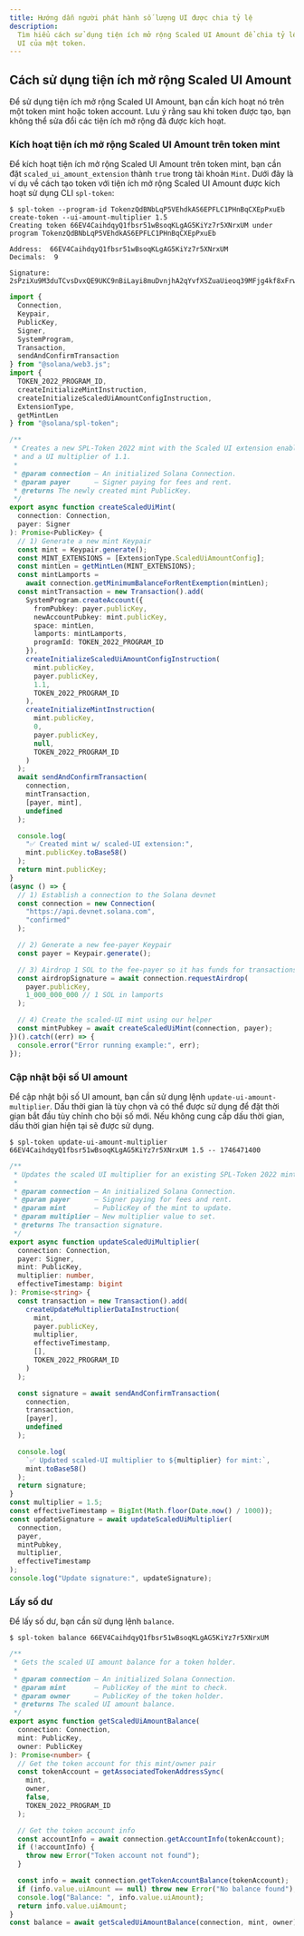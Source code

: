```yaml
---
title: Hướng dẫn người phát hành số lượng UI được chia tỷ lệ
description:
  Tìm hiểu cách sử dụng tiện ích mở rộng Scaled UI Amount để chia tỷ lệ số lượng
  UI của một token.
---
```


## Cách sử dụng tiện ích mở rộng Scaled UI Amount

Để sử dụng tiện ích mở rộng Scaled UI Amount, bạn cần kích hoạt nó trên một
token mint hoặc token account. Lưu ý rằng sau khi token được tạo, bạn không thể
sửa đổi các tiện ích mở rộng đã được kích hoạt.

### Kích hoạt tiện ích mở rộng Scaled UI Amount trên token mint

Để kích hoạt tiện ích mở rộng Scaled UI Amount trên token mint, bạn cần đặt
`scaled_ui_amount_extension` thành `true` trong tài khoản `Mint`. Dưới đây là ví
dụ về cách tạo token với tiện ích mở rộng Scaled UI Amount được kích hoạt sử
dụng CLI `spl-token`:

<CodeTabs>

```terminal !! title="create-token.sh"
$ spl-token --program-id TokenzQdBNbLqP5VEhdkAS6EPFLC1PHnBqCXEpPxuEb create-token --ui-amount-multiplier 1.5
Creating token 66EV4CaihdqyQ1fbsr51wBsoqKLgAG5KiYz7r5XNrxUM under program TokenzQdBNbLqP5VEhdkAS6EPFLC1PHnBqCXEpPxuEb

Address:  66EV4CaihdqyQ1fbsr51wBsoqKLgAG5KiYz7r5XNrxUM
Decimals:  9

Signature: 2sPziXu9M3duTCvsDvxQE9UKC9nBiLayi8muDvnjhA2qYvfXSZuaUieoq39MFjg4kf8xFrw6crmYSkPyV59dvudF
```

```ts !! title="create-token.ts"
import {
  Connection,
  Keypair,
  PublicKey,
  Signer,
  SystemProgram,
  Transaction,
  sendAndConfirmTransaction
} from "@solana/web3.js";
import {
  TOKEN_2022_PROGRAM_ID,
  createInitializeMintInstruction,
  createInitializeScaledUiAmountConfigInstruction,
  ExtensionType,
  getMintLen
} from "@solana/spl-token";

/**
 * Creates a new SPL-Token 2022 mint with the Scaled UI extension enabled
 * and a UI multiplier of 1.1.
 *
 * @param connection – An initialized Solana Connection.
 * @param payer      – Signer paying for fees and rent.
 * @returns The newly created mint PublicKey.
 */
export async function createScaledUiMint(
  connection: Connection,
  payer: Signer
): Promise<PublicKey> {
  // 1) Generate a new mint Keypair
  const mint = Keypair.generate();
  const MINT_EXTENSIONS = [ExtensionType.ScaledUiAmountConfig];
  const mintLen = getMintLen(MINT_EXTENSIONS);
  const mintLamports =
    await connection.getMinimumBalanceForRentExemption(mintLen);
  const mintTransaction = new Transaction().add(
    SystemProgram.createAccount({
      fromPubkey: payer.publicKey,
      newAccountPubkey: mint.publicKey,
      space: mintLen,
      lamports: mintLamports,
      programId: TOKEN_2022_PROGRAM_ID
    }),
    createInitializeScaledUiAmountConfigInstruction(
      mint.publicKey,
      payer.publicKey,
      1.1,
      TOKEN_2022_PROGRAM_ID
    ),
    createInitializeMintInstruction(
      mint.publicKey,
      0,
      payer.publicKey,
      null,
      TOKEN_2022_PROGRAM_ID
    )
  );
  await sendAndConfirmTransaction(
    connection,
    mintTransaction,
    [payer, mint],
    undefined
  );

  console.log(
    "✅ Created mint w/ scaled-UI extension:",
    mint.publicKey.toBase58()
  );
  return mint.publicKey;
}
(async () => {
  // 1) Establish a connection to the Solana devnet
  const connection = new Connection(
    "https://api.devnet.solana.com",
    "confirmed"
  );

  // 2) Generate a new fee-payer Keypair
  const payer = Keypair.generate();

  // 3) Airdrop 1 SOL to the fee-payer so it has funds for transactions
  const airdropSignature = await connection.requestAirdrop(
    payer.publicKey,
    1_000_000_000 // 1 SOL in lamports
  );

  // 4) Create the scaled-UI mint using our helper
  const mintPubkey = await createScaledUiMint(connection, payer);
})().catch((err) => {
  console.error("Error running example:", err);
});
```

</CodeTabs>

### Cập nhật bội số UI amount

Để cập nhật bội số UI amount, bạn cần sử dụng lệnh
`update-ui-amount-multiplier`. Dấu thời gian là tùy chọn và có thể được sử dụng
để đặt thời gian bắt đầu tùy chỉnh cho bội số mới. Nếu không cung cấp dấu thời
gian, dấu thời gian hiện tại sẽ được sử dụng.

<CodeTabs>

```terminal !! title="update-ui-amount-multiplier.sh"
$ spl-token update-ui-amount-multiplier 66EV4CaihdqyQ1fbsr51wBsoqKLgAG5KiYz7r5XNrxUM 1.5 -- 1746471400
```

```ts !! title="update-ui-amount-multiplier.ts"
/**
 * Updates the scaled UI multiplier for an existing SPL-Token 2022 mint.
 *
 * @param connection – An initialized Solana Connection.
 * @param payer      – Signer paying for fees and rent.
 * @param mint       – PublicKey of the mint to update.
 * @param multiplier – New multiplier value to set.
 * @returns The transaction signature.
 */
export async function updateScaledUiMultiplier(
  connection: Connection,
  payer: Signer,
  mint: PublicKey,
  multiplier: number,
  effectiveTimestamp: bigint
): Promise<string> {
  const transaction = new Transaction().add(
    createUpdateMultiplierDataInstruction(
      mint,
      payer.publicKey,
      multiplier,
      effectiveTimestamp,
      [],
      TOKEN_2022_PROGRAM_ID
    )
  );

  const signature = await sendAndConfirmTransaction(
    connection,
    transaction,
    [payer],
    undefined
  );

  console.log(
    `✅ Updated scaled-UI multiplier to ${multiplier} for mint:`,
    mint.toBase58()
  );
  return signature;
}
const multiplier = 1.5;
const effectiveTimestamp = BigInt(Math.floor(Date.now() / 1000));
const updateSignature = await updateScaledUiMultiplier(
  connection,
  payer,
  mintPubkey,
  multiplier,
  effectiveTimestamp
);
console.log("Update signature:", updateSignature);
```

</CodeTabs>

### Lấy số dư

Để lấy số dư, bạn cần sử dụng lệnh `balance`.

<CodeTabs>

```terminal !! title="balance.sh"
$ spl-token balance 66EV4CaihdqyQ1fbsr51wBsoqKLgAG5KiYz7r5XNrxUM
```

```ts !! title="balance.ts"
/**
 * Gets the scaled UI amount balance for a token holder.
 *
 * @param connection – An initialized Solana Connection.
 * @param mint       – PublicKey of the mint to check.
 * @param owner      – PublicKey of the token holder.
 * @returns The scaled UI amount balance.
 */
export async function getScaledUiAmountBalance(
  connection: Connection,
  mint: PublicKey,
  owner: PublicKey
): Promise<number> {
  // Get the token account for this mint/owner pair
  const tokenAccount = getAssociatedTokenAddressSync(
    mint,
    owner,
    false,
    TOKEN_2022_PROGRAM_ID
  );

  // Get the token account info
  const accountInfo = await connection.getAccountInfo(tokenAccount);
  if (!accountInfo) {
    throw new Error("Token account not found");
  }

  const info = await connection.getTokenAccountBalance(tokenAccount);
  if (info.value.uiAmount == null) throw new Error("No balance found");
  console.log("Balance: ", info.value.uiAmount);
  return info.value.uiAmount;
}
const balance = await getScaledUiAmountBalance(connection, mint, owner);
```

</CodeTabs>
